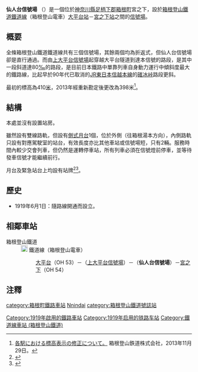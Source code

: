 {{noteTA
|1=zh-cn:线路所; zh-hk:信號場; zh-tw:號誌站}}
{{日本車站資訊
|公司色     = #f04a00
|文字色     =
|站名       = 仙人台信號場
|圖片       = Hakone-Tozan-Sennindai-Signal-Sta.jpg
|pxl        =
|圖片說明   = 從往強羅的列車上拍攝上仙人台信號場及右側月台。（2007年）
|日文原名   = 仙人台
|平假名     = せんにんだい
|羅馬拼音   = Sennindai
|電報略號   = 
|所在地     = {{JPN}}[[神奈川縣|神奈川縣]][[足柄下郡|足柄下郡]][[箱根町|箱根町]]宮之下
|車站構造   = [[信號場|信號場]]
|月台配置   = 1面2線（不開放客運）
|啟用年月日 = 1919年6月1日
|廢止年月日 =
|上下車人次 = 
|統計年度   = 
|備註       = 標高：398米
|adjacent = {{Adjacent stations|system=箱根登山鐵道|line=鐵道線|left=上大平台信號場|right=宮之下|note-left=0.8km|note-mid=距離[[小田原站|小田原]]11.2km<br />不可上下車|note-right=OH 54<br />0.9km}}
}}

'''仙人台信號場''' （{{jpn|j=仙人台信号場|hg=せんにんだいしんごうじょう|rm=Sennindai-shingōjō|f=y}}）是一個位於[[神奈川縣|神奈川縣]][[足柄下郡|足柄下郡]][[箱根町|箱根町]]宮之下，設於[[箱根登山鐵道|箱根登山鐵道]][[鐵道線_(箱根登山鐵道)|鐵道線]]（箱根登山電車）[[大平台站|大平台站]]－[[宮之下站|宮之下站]]之間的[[信號場|信號場]]。
== 概要 ==
全條箱根登山鐵道鐵道線共有三個信號場，其餘兩個均為折返式，但仙人台信號場卻是直行通過。而由[[上大平台信號場|上大平台信號場]]起穿越大平台隧道到達本信號的路段，是其中一段斜道達80[[‰|‰]]的路段，是目前日本鐵路中單靠列車自身動力運行中傾斜度最大的鐵路線，比起早於90年代已取消的[[JR東日本|JR東日本]][[信越本線|信越本線]]的[[碓冰峠|碓冰峠]]路段更斜。

最初的標高為410[[公尺|米]]，2013年經重新勘定後更改為398米<ref>[http://www.hakone-tozan.co.jp/dat/pdf/%C9%B8%B9%E2%C9%BD%BC%A8%BD%A4%C0%B5%A5%EA%A5%EA%A1%BC%A5%B9%A1%CA20131129%BA%C7%BD%AA%A1%CB.pdf 各駅における標高表示の修正について。] {{Wayback|url=http://www.hakone-tozan.co.jp/dat/pdf/%C9%B8%B9%E2%C9%BD%BC%A8%BD%A4%C0%B5%A5%EA%A5%EA%A1%BC%A5%B9%A1%CA20131129%BA%C7%BD%AA%A1%CB.pdf |date=20171208231527 }}箱根登山鉄道株式会社，2013年11月29日。</ref>。

==結構==
本處並沒有設置站房。

雖然設有雙線路軌，但設有[[側式月台|側式月台]]1個，位於外側（往箱根湯本方向），內側路軌只設有對應駕駛室的站台，有效長度亦比其他車站或信號場短，只有2輛。服務時間內較少交會列車，但仍然是運轉停車站，所有列車必須在信號燈前停車，並等待發車信號才能繼續前行。

月台及緊急站台上均設有站牌<ref>{{Cite web |url=http://i1144.photobucket.com/albums/o486/atr131/GT-I9300524.jpg |title=豎立於仙人台信號場上的新站牌，攝於2014年2月。 |accessdate=2014-11-24 |archive-date=2019-09-04 |archive-url=https://web.archive.org/web/20190904132028/http://i1144.photobucket.com/albums/o486/atr131/GT-I9300524.jpg |dead-url=no }}</ref><ref>{{Cite web |url=http://stat001.ameba.jp/user_images/20140508/23/iketaro4416/6d/41/j/o0480032012934840137.jpg |title=豎立於仙人台信號場內側站台上的另一款新站牌，攝於2014年5月。 |accessdate=2014-11-24 |archive-date=2019-09-12 |archive-url=https://web.archive.org/web/20190912214112/http://stat001.ameba.jp/user_images/20140508/23/iketaro4416/6d/41/j/o0480032012934840137.jpg |dead-url=no }}</ref>。

== 歷史 == 
*1919年6月1日：隨路線開通而設立。

==相鄰車站==
;箱根登山鐵道
: [[File:Odakyu_Hakone_StaNo.svg|18px]] 鐵道線（箱根登山電車）
:: [[大平台站|大平台]]（OH 53）－（[[上大平台信號場|上大平台信號場]]）－（'''仙人台信號場'''）－[[宮之下站|宮之下]]（OH 54）

==注釋==
{{reflist}}

{{箱根登山鐵道鐵道線}}

{{commonscat|Sennindai Signal Station}}
{{DEFAULTSORT:Sennindai-Shingojo}}
[[category:箱根町鐵路車站|category:箱根町鐵路車站]]
[[category:日本鐵路車站_Se|Nnindai]]
[[category:箱根登山鐵道號誌站|category:箱根登山鐵道號誌站]]
[[Category:1919年啟用的鐵路車站|Category:1919年啟用的鐵路車站]]
[[Category:1919年启用的铁路车站|Category:1919年启用的铁路车站]]
[[Category:鐵道線車站_(箱根登山鐵道)|Category:鐵道線車站 (箱根登山鐵道)]]